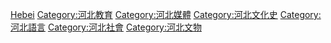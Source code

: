 [[Category:中國各省語言政策|Hebei]]

[[Category:河北教育|Category:河北教育]]

[[Category:河北媒體|Category:河北媒體]]

[[Category:河北文化史|Category:河北文化史]]

[[Category:河北語言|Category:河北語言]]

[[Category:河北社會|Category:河北社會]]

[[Category:河北文物|Category:河北文物]]